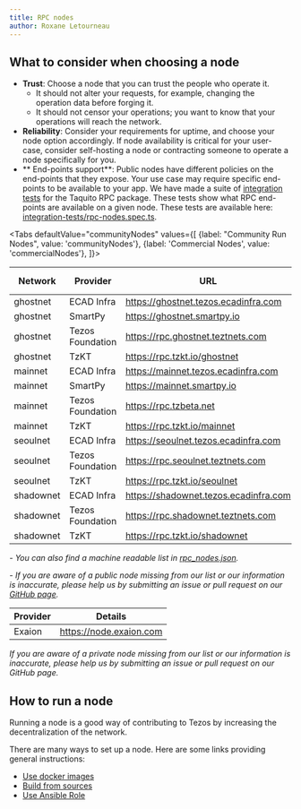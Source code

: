 ```yaml
---
title: RPC nodes
author: Roxane Letourneau
---
```


## What to consider when choosing a node

- **Trust**: Choose a node that you can trust the people who operate it.
    - It should not alter your requests, for example, changing the operation data before forging it.
    - It should not censor your operations; you want to know that your operations will reach the network.
- **Reliability**: Consider your requirements for uptime, and choose your node option accordingly. If node availability is critical for your user-case,  consider self-hosting a node or contracting someone to operate a node specifically for you.
- ** End-points support**: Public nodes have different policies on the end-points that they expose. Your use case may require specific end-points to be available to your app. We have made a suite of [integration tests](rpc_nodes_integration_test.md) for the Taquito RPC package. These tests show what RPC end-points are available on a given node. These tests are available here: [integration-tests/rpc-nodes.spec.ts](https://github.com/ecadlabs/taquito/blob/master/integration-tests/rpc-nodes.spec.ts).

<Tabs
defaultValue="communityNodes"
values={[
{label: "Community Run Nodes", value: 'communityNodes'},
{label: 'Commercial Nodes', value: 'commercialNodes'},
]}>
<TabItem value="communityNodes">

<div style={{ 
  overflowX: 'auto', 
  width: '100%',
  display: 'block'
}}>
<div style={{
  minWidth: '800px'
}}>

| Network       | Provider         | URL                                   | Header                                                                        | Last Block                                                                           | Timestamp                                                                           | Block Received                                                                      |
| ------------- | ---------------- | ------------------------------------- | ----------------------------------------------------------------------------- | ------------------------------------------------------------------------------------ | ----------------------------------------------------------------------------------- | ----------------------------------------------------------------------------------- |
| ghostnet     | ECAD Infra       | https://ghostnet.tezos.ecadinfra.com     | [Check](https://ghostnet.tezos.ecadinfra.com/chains/main/blocks/head/header) | <LastBlockLink network="ghostnet" rpcUrl="https://ghostnet.tezos.ecadinfra.com" /> | <Timestamp network="ghostnet" rpcUrl="https://ghostnet.tezos.ecadinfra.com" /> | <ReceivedTime network="ghostnet" rpcUrl="https://ghostnet.tezos.ecadinfra.com" /> |
| ghostnet     | SmartPy          | https://ghostnet.smartpy.io              | [Check](https://ghostnet.smartpy.io/chains/main/blocks/head/header) | <LastBlockLink network="ghostnet" rpcUrl="https://ghostnet.smartpy.io" /> | <Timestamp network="ghostnet" rpcUrl="https://ghostnet.smartpy.io" /> | <ReceivedTime network="ghostnet" rpcUrl="https://ghostnet.smartpy.io" /> |
| ghostnet     | Tezos Foundation | https://rpc.ghostnet.teztnets.com        | [Check](https://rpc.ghostnet.teztnets.com/chains/main/blocks/head/header) | <LastBlockLink network="ghostnet" rpcUrl="https://rpc.ghostnet.teztnets.com" /> | <Timestamp network="ghostnet" rpcUrl="https://rpc.ghostnet.teztnets.com" /> | <ReceivedTime network="ghostnet" rpcUrl="https://rpc.ghostnet.teztnets.com" /> |
| ghostnet     | TzKT             | https://rpc.tzkt.io/ghostnet             | [Check](https://rpc.tzkt.io/ghostnet/chains/main/blocks/head/header) | <LastBlockLink network="ghostnet" rpcUrl="https://rpc.tzkt.io/ghostnet" /> | <Timestamp network="ghostnet" rpcUrl="https://rpc.tzkt.io/ghostnet" /> | <ReceivedTime network="ghostnet" rpcUrl="https://rpc.tzkt.io/ghostnet" /> |
| mainnet      | ECAD Infra       | https://mainnet.tezos.ecadinfra.com      | [Check](https://mainnet.tezos.ecadinfra.com/chains/main/blocks/head/header) | <LastBlockLink network="mainnet" rpcUrl="https://mainnet.tezos.ecadinfra.com" /> | <Timestamp network="mainnet" rpcUrl="https://mainnet.tezos.ecadinfra.com" /> | <ReceivedTime network="mainnet" rpcUrl="https://mainnet.tezos.ecadinfra.com" /> |
| mainnet      | SmartPy          | https://mainnet.smartpy.io               | [Check](https://mainnet.smartpy.io/chains/main/blocks/head/header) | <LastBlockLink network="mainnet" rpcUrl="https://mainnet.smartpy.io" /> | <Timestamp network="mainnet" rpcUrl="https://mainnet.smartpy.io" /> | <ReceivedTime network="mainnet" rpcUrl="https://mainnet.smartpy.io" /> |
| mainnet      | Tezos Foundation | https://rpc.tzbeta.net                   | [Check](https://rpc.tzbeta.net/chains/main/blocks/head/header) | <LastBlockLink network="mainnet" rpcUrl="https://rpc.tzbeta.net" /> | <Timestamp network="mainnet" rpcUrl="https://rpc.tzbeta.net" /> | <ReceivedTime network="mainnet" rpcUrl="https://rpc.tzbeta.net" /> |
| mainnet      | TzKT             | https://rpc.tzkt.io/mainnet              | [Check](https://rpc.tzkt.io/mainnet/chains/main/blocks/head/header) | <LastBlockLink network="mainnet" rpcUrl="https://rpc.tzkt.io/mainnet" /> | <Timestamp network="mainnet" rpcUrl="https://rpc.tzkt.io/mainnet" /> | <ReceivedTime network="mainnet" rpcUrl="https://rpc.tzkt.io/mainnet" /> |
| seoulnet     | ECAD Infra       | https://seoulnet.tezos.ecadinfra.com     | [Check](https://seoulnet.tezos.ecadinfra.com/chains/main/blocks/head/header) | <LastBlockLink network="seoulnet" rpcUrl="https://seoulnet.tezos.ecadinfra.com" /> | <Timestamp network="seoulnet" rpcUrl="https://seoulnet.tezos.ecadinfra.com" /> | <ReceivedTime network="seoulnet" rpcUrl="https://seoulnet.tezos.ecadinfra.com" /> |
| seoulnet     | Tezos Foundation | https://rpc.seoulnet.teztnets.com        | [Check](https://rpc.seoulnet.teztnets.com/chains/main/blocks/head/header) | <LastBlockLink network="seoulnet" rpcUrl="https://rpc.seoulnet.teztnets.com" /> | <Timestamp network="seoulnet" rpcUrl="https://rpc.seoulnet.teztnets.com" /> | <ReceivedTime network="seoulnet" rpcUrl="https://rpc.seoulnet.teztnets.com" /> |
| seoulnet     | TzKT             | https://rpc.tzkt.io/seoulnet             | [Check](https://rpc.tzkt.io/seoulnet/chains/main/blocks/head/header) | <LastBlockLink network="seoulnet" rpcUrl="https://rpc.tzkt.io/seoulnet" /> | <Timestamp network="seoulnet" rpcUrl="https://rpc.tzkt.io/seoulnet" /> | <ReceivedTime network="seoulnet" rpcUrl="https://rpc.tzkt.io/seoulnet" /> |
| shadownet    | ECAD Infra       | https://shadownet.tezos.ecadinfra.com    | [Check](https://shadownet.tezos.ecadinfra.com/chains/main/blocks/head/header) | <LastBlockLink network="shadownet" rpcUrl="https://shadownet.tezos.ecadinfra.com" /> | <Timestamp network="shadownet" rpcUrl="https://shadownet.tezos.ecadinfra.com" /> | <ReceivedTime network="shadownet" rpcUrl="https://shadownet.tezos.ecadinfra.com" /> |
| shadownet    | Tezos Foundation | https://rpc.shadownet.teztnets.com       | [Check](https://rpc.shadownet.teztnets.com/chains/main/blocks/head/header) | <LastBlockLink network="shadownet" rpcUrl="https://rpc.shadownet.teztnets.com" /> | <Timestamp network="shadownet" rpcUrl="https://rpc.shadownet.teztnets.com" /> | <ReceivedTime network="shadownet" rpcUrl="https://rpc.shadownet.teztnets.com" /> |
| shadownet    | TzKT             | https://rpc.tzkt.io/shadownet            | [Check](https://rpc.tzkt.io/shadownet/chains/main/blocks/head/header) | <LastBlockLink network="shadownet" rpcUrl="https://rpc.tzkt.io/shadownet" /> | <Timestamp network="shadownet" rpcUrl="https://rpc.tzkt.io/shadownet" /> | <ReceivedTime network="shadownet" rpcUrl="https://rpc.tzkt.io/shadownet" /> |


</div>
</div>

<!-- To easily update this table, update website/static/docs/rpc_nodes.json first and then run `node example/convert-rpc-json-to-md.ts`. This will log a table you can copy and paste to replace above. -->

*- You can also find a machine readable list in [rpc_nodes.json](https://taquito.io/docs/rpc_nodes.json).*

*- If you are aware of a public node missing from our list or our information is inaccurate, please help us by submitting an issue or pull request on our [GitHub page](https://github.com/ecadlabs/taquito).*

</TabItem>
  <TabItem value="commercialNodes">

| Provider         |  Details                                    |
|------------------|---------------------------------------------|
| Exaion           |  https://node.exaion.com                    |

*If you are aware of a private node missing from our list or our information is inaccurate, please help us by submitting an issue or pull request on our GitHub page.*

  </TabItem>
</Tabs>

## How to run a node

Running a node is a good way of contributing to Tezos by increasing the decentralization of the network.

There are many ways to set up a node. Here are some links providing general instructions:

- [Use docker images](https://tezos.gitlab.io/introduction/howtoget.html#docker-images)
- [Build from sources](https://tezos.gitlab.io/introduction/howtoget.html#docker-images)
- [Use Ansible Role](https://github.com/ecadlabs/ansible-role-tezos-node/blob/master/README.md)
